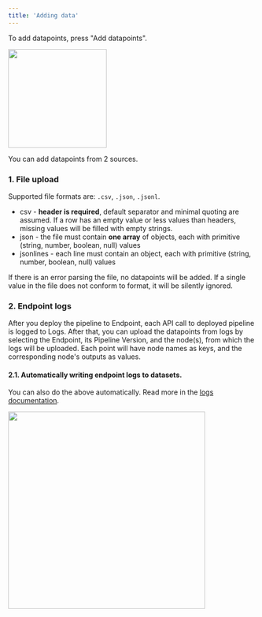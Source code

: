 ```yaml
---
title: 'Adding data'
---
```


To add datapoints, press "Add datapoints".

<Frame caption="Add datapoints button in datasets page">
<img height="200" src="/images/datasets/add-datapoints.png" />
</Frame>

You can add datapoints from 2 sources.

### 1. File upload
Supported file formats are: `.csv`, `.json`, `.jsonl`.
- csv - **header is required**, default separator and minimal quoting are assumed. If a row has an empty value or less values than headers, missing values will be filled with empty strings.
- json - the file must contain **one array** of objects, each with primitive (string, number, boolean, null) values
- jsonlines - each line must contain an object, each with primitive (string, number, boolean, null) values

If there is an error parsing the file, no datapoints will be added.
If a single value in the file does not conform to format, it will be silently ignored.

### 2. Endpoint logs
After you deploy the pipeline to Endpoint, each API call to deployed pipeline is logged to Logs.
After that, you can upload the datapoints from logs by selecting the Endpoint, its Pipeline Version, and the node(s), from which the logs will be uploaded. Each point will have node names as keys, and the corresponding node's outputs as values.

#### 2.1. Automatically writing endpoint logs to datasets.

You can also do the above automatically. Read more in the [logs documentation](/logs/automatic-dataset-writing).

<Frame caption="Select endpoint name, pipeline version, and node ids to upload datapoints from logs.">
<img width="400" src="/images/datasets/datapoints-from-logs.png" />
</Frame>